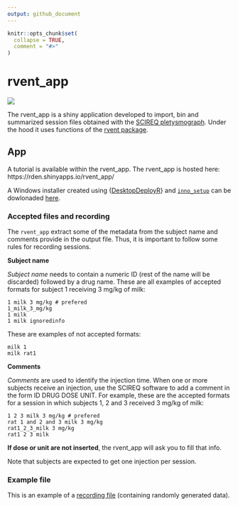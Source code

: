 ```yaml
---
output: github_document
---
```


<!-- README.md is generated from README.Rmd. Please edit that file -->

```r
knitr::opts_chunk$set(
  collapse = TRUE,
  comment = "#>"
)
```

# rvent_app

<!-- badges: start -->
[![](https://img.shields.io/badge/devel%20version-0.2.2-blue.svg)](https://github.com/https://github.com/c1au6i0/rvent_app)
<!-- badges: end -->

The rvent_app is a shiny application developed to import, bin and summarized session files obtained with the [SCIREQ pletysmograph](https://www.scireq.com/). Under the hood it uses functions of the  [rvent package](https://github.com/c1au6i0/rvent).

## App

A tutorial is available within the rvent_app. 
The rvent_app is hosted here:
https://rden.shinyapps.io/rvent_app/

A Windows installer created using {[DesktopDeployR](https://github.com/wleepang/DesktopDeployR)} and [`inno_setup`](http://www.jrsoftware.org/isinfo.php) can be dowlonaded [here](https://1drv.ms/u/s!Am3aUTxhPMS8iYRlAMyxO8UPvIYW2A?e=WqEbGE).

### Accepted files and recording

The `rvent_app` extract some of the metadata from the subject name and comments provide in the output file. Thus, it is important to follow some rules for recording sessions.

**Subject name**

*Subject name* needs to contain a numeric ID (rest of the name will be discarded) followed by a drug name. 
These are all examples of accepted formats for subject 1 receiving 3 mg/kg of milk:
```
1 milk 3 mg/kg # prefered
1_milk_3_mg/kg
1 milk
1 milk ignoredinfo
```
These are examples of not accepted formats:
```
milk 1
milk rat1
```

**Comments**

*Comments* are used to identify the injection time. 
When one or more subjects receive an injection, use the SCIREQ software to add a comment in the form ID DRUG DOSE UNIT.
For example, these are the accepted formats for a session in which subjects 1, 2 and 3 received 3 mg/kg of milk:
```
1 2 3 milk 3 mg/kg # prefered
rat 1 and 2 and 3 milk 3 mg/kg
rat1_2_3_milk 3 mg/kg
rat1 2 3 milk
```
**If dose or unit are not inserted**, the rvent_app will ask you to fill that info.

Note that subjects are expected to get one injection per session. 

### Example file

This is an example of a [recording file](https://1drv.ms/t/s!Am3aUTxhPMS8iM43UVMJXhO4mNCecw?e=ANMwWP) (containing randomly generated data).





